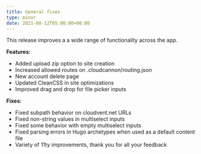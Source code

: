 ```yaml
---
title: General fixes
type: minor
date: 2021-08-12T05:00:00+00:00
---
```

This release improves a a wide range of functionality across the app.

**Features:**

* Added upload zip option to site creation
* Increased allowed routes on .cloudcannon/routing.json
* New account delete page
* Updated CleanCSS in site optimizations
* Improved drag and drop for file picker inputs

**Fixes:**

* Fixed subpath behavior on cloudvent.net URLs
* Fixed non-string values in multiselect inputs
* Fixed some behavior with empty multiselect inputs
* Fixed parsing errors in Hugo archetypes when used as a default content file
* Variety of 11ty improvements, thank you for all your feedback

